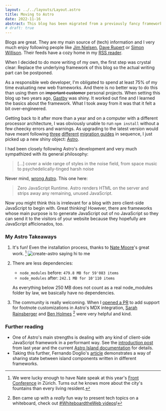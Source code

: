 ```yaml
---
layout: ../../layouts/Layout.astro
title: Moving to Astro
date: 2022-11-16
abstract: This blog has been migrated from a previously fancy framework to a currently fancy framework.
# draft: true
---
```



Blogs are great. They are my main source of (tech) information and I very much enjoy following people like [Jim Nielsen](https://blog.jim-nielsen.com), [Dave Rupert](https://daverupert.com) or [Simon Willison](https://simonwillison.net). Their feeds have a cozy home in my [RSS reader](https://reederapp.com).

When I decided to do more writing of my own, the first step was crystal clear: Replace the underlying framework of this blog so the actual writing part can be postponed.

As a responsible web developer, I'm obligated to spend at least 75% of my time evaluating new web frameworks. And there is no better way to do this than using them on ~~important customer~~ personal projects. When setting this blog up two years ago, [Gastby](https://www.gatsbyjs.com) was shiny. It worked out fine and I learned the basics about the framework. What I took away from it was that it felt a bit over-engineered.

Getting back to it after more than a year and on a computer with a different processor architecture, I was obviously unable to run `npm install` without a few cheecky errors and warnings. As upgrading to the latest version would have meant following [three](https://www.gatsbyjs.com/docs/reference/release-notes/migrating-from-v2-to-v3/) [different](https://www.gatsbyjs.com/docs/reference/release-notes/migrating-source-plugin-from-v3-to-v4/) [migration guides](https://www.gatsbyjs.com/docs/reference/release-notes/migrating-from-v4-to-v5/) in sequence, I just picked up a new shiny object: [Astro](https://astro.build).

I had been closely following Astro's development and very much sympathized with its general philosophy:

> [...] cover a wide range of styles in the noise field, from space music to psychedelically-tinged harsh noise

Never mind, [wrong Astro](<https://en.wikipedia.org/wiki/Astro_(Japanese_band)>). This one here:

> Zero JavaScript Runtime. Astro renders HTML on the server and strips away any remaining, unused JavaScript.

Now you might think this is irrelevant for a blog with zero client-side JavaScript to begin with. Great thinking! However, there are frameworks whose main purpose is to generate JavaScript out of no JavaScript so they can send it to the visitors of your website because they hopefully are JavaScript afficionados, too.

### My Astro Takeaways

1. It's fun! Even the installation process, thanks to [Nate Moore](https://twitter.com/n_moore/status/1567164215307149312)'s great work. [^1]
   <Image
     src={prompt}
     alt="create-astro saying hi to me"
     format="webp"
     className="screenshot"
   />
2. There are less dependencies:

   - `node_modules` before: `479.8 MB for 59'083 items`
   - `node_modules` after: `242.1 MB for 10'110 items`

   As everything below 250 MB does not count as a real node_modules folder by law, we basically have no dependencies.

3. The community is really welcoming. When I [opened a PR](https://github.com/withastro/astro/pull/5427) to add support for footnote customizations in Astro's MDX integration, [Sarah Rainsberger](https://www.rainsberger.ca/) and [Ben Holmes](https://bholmes.dev) [^2] were very helpful and kind.

### Further reading

- One of Astro's main strengths is dealing with any kind of client-side JavaScript framework in a performant way. See the [introduction post](https://astro.build/blog/introducing-astro/) from last year and the current [Astro Island documentation](https://docs.astro.build/en/concepts/islands/) for details.
- Taking this further, Fernando Doglio's [article](https://blog.bitsrc.io/playing-with-astro-sharing-state-between-react-and-vue-components-2d5abc89f4b4) demonstrates a way of sharing state between island components written in different frameworks.

[^1]: We were lucky enough to have Nate speak at this year's [Front Conference](https://frontconference.com/speakers/nate-moore) in Zürich. Turns out he knows more about the city's fountains than every living resident.
[^2]: Ben came up with a _really_ fun way to present tech topics on a whiteboard, check out [#WhiteboardtheWeb videos](https://wtw.dev/)!
